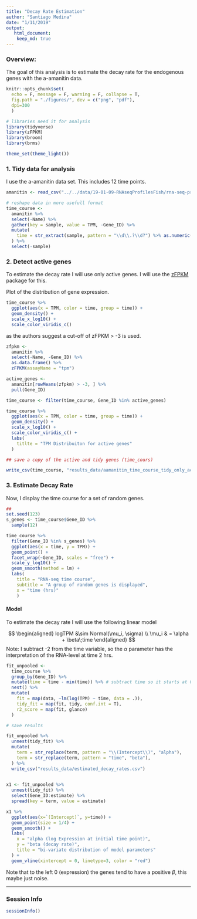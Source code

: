 ```yaml
---
title: "Decay Rate Estimation"
author: "Santiago Medina"
date: "1/11/2019"
output:
   html_document:
    keep_md: true
---
```


### Overview:

The goal of this analysis is to estimate the decay rate for the endogenous genes with the a-amanitin data.

```r
knitr::opts_chunk$set(
  echo = F, message = F, warning = F, collapse = T,
  fig.path = "./figures/", dev = c("png", "pdf"),
  dpi=300
  )

# libraries need it for analysis
library(tidyverse)
library(zFPKM)
library(broom)
library(brms)

theme_set(theme_light())
```

### 1. Tidy data for analysis

I use the a-amanitin data set. This includes 12 time points.

```r
amanitin <- read_csv("../../data/19-01-09-RNAseqProfilesFish/rna-seq-profiles/alpha-amanitin-prolife.csv")

# reshape data in more usefull format
time_course <- 
  amanitin %>% 
  select(-Name) %>% 
  gather(key = sample, value = TPM, -Gene_ID) %>% 
  mutate(
    time = str_extract(sample, pattern = "\\d\\.?\\d?") %>% as.numeric()
  ) %>% 
  select(-sample)

```

### 2. Detect active genes

To estimate the decay rate I will use only active genes. I will use the 
[zFPKM](https://bioconductor.org/packages/release/bioc/html/zFPKM.html) package for this.

Plot of the distribution of gene expression.

```r
time_course %>% 
  ggplot(aes(x = TPM, color = time, group = time)) +
  geom_density() +
  scale_x_log10() +
  scale_color_viridis_c()
```

as the authors suggest a cut-off of zFPKM > -3 is used.


```r
zfpkm <- 
  amanitin %>% 
  select(-Name, -Gene_ID) %>% 
  as.data.frame() %>% 
  zFPKM(assayName = "tpm")

active_genes <- 
  amanitin[rowMeans(zfpkm) > -3, ] %>% 
  pull(Gene_ID)

time_course <- filter(time_course, Gene_ID %in% active_genes)

time_course %>% 
  ggplot(aes(x = TPM, color = time, group = time)) +
  geom_density() +
  scale_x_log10() +
  scale_color_viridis_c() +
  labs(
    titlte = "TPM Distribuiton for active genes"
  )

## save a copy of the active and tidy genes (time_cours)

write_csv(time_course, "results_data/aamanitin_time_course_tidy_only_active_genes.csv")
```

### 3. Estimate Decay Rate

Now, I display the time course for a set of random genes.

```r
## 
set.seed(123)
s_genes <- time_course$Gene_ID %>% 
  sample(12)

time_course %>% 
  filter(Gene_ID %in% s_genes) %>% 
  ggplot(aes(x = time, y = TPM)) +
  geom_point() +
  facet_wrap(~Gene_ID, scales = "free") +
  scale_y_log10() + 
  geom_smooth(method = lm) +
  labs(
    title = "RNA-seq time course",
    subtitle = "A group of random genes is displayed",
    x = "time (hrs)"
    )
```

#### Model

To estimate the decay rate I will use the following linear model

$$
\begin{aligned}
logTPM &\sim Normal(\mu_i, \sigma) \\
\mu_i & = \alpha + \beta\;time
\end{aligned}
$$
Note: I subtract -2 from the time variable, so the $\alpha$ parameter has the interpretation of the RNA-level at time 2 hrs.


```r

fit_unpooled <- 
  time_course %>% 
  group_by(Gene_ID) %>% 
  mutate(time = time - min(time)) %>% # subtract time so it starts at 0
  nest() %>% 
  mutate(
    fit = map(data, ~lm(log(TPM) ~ time, data = .)),
    tidy_fit = map(fit, tidy, conf.int = T),
    r2_score = map(fit, glance)
  )

# save results

fit_unpooled %>% 
  unnest(tidy_fit) %>% 
  mutate(
    term = str_replace(term, pattern = "\\(Intercept\\)", "alpha"),
    term = str_replace(term, pattern = "time", "beta"),
  ) %>% 
  write_csv("results_data/estimated_decay_rates.csv")
  

x1 <- fit_unpooled %>% 
  unnest(tidy_fit) %>% 
  select(Gene_ID:estimate) %>% 
  spread(key = term, value = estimate)

x1 %>% 
  ggplot(aes(x=`(Intercept)`, y=time)) +
  geom_point(size = 1/4) +
  geom_smooth() +
  labs(
    x = "alpha (log Expression at initial time point)",
    y = "beta (decay rate)",
    title = "bi-variate distribution of model parameters"
  ) +
  geom_vline(xintercept = 0, linetype=3, color = "red")

```

Note that to the left 0 (expression) the genes tend to have a positive $\beta$, this maybe just noise.


***
### Session Info

```r
sessionInfo()
```

